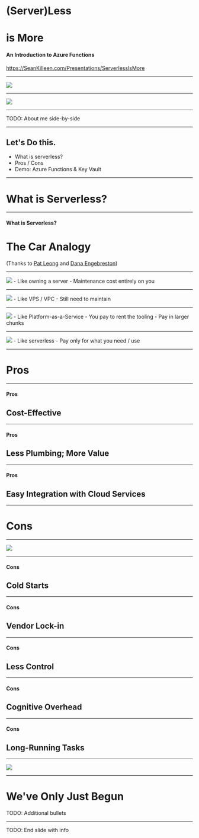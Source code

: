 
<Head>
  <title>(Server)Less is More</title>
  <meta name="twitter:card" content="summary_large_image" />
  <meta name="twitter:site" content="@sjkilleen" />
  <meta name="twitter:title" content="(Server)Less is More" />
  <meta name="twitter:description" content="An introduction to Azure Functions and Key Vault, by Sean Killeen" />
  <meta name="twitter:image" content="https://example.com/card.png" />
</Head>

# (Server)Less
# is More

#### An Introduction to Azure Functions

<https://SeanKilleen.com/Presentations/ServerlessIsMore>

---

<Image src='images/excella2.jpg' size='contain' />

---

<Image src='images/dotNetFoundation.png' size='contain' />

---

TODO: About me side-by-side

---

## Let's Do this.

* What is serverless?
* Pros / Cons 
* Demo: Azure Functions &amp; Key Vault

---

# What is Serverless?

---

#### What is Serverless?

# The Car Analogy

(Thanks to [Pat Leong](https://www.excella.com/insights/in-the-drivers-seat-with-serverless-functions) and [Dana Engebreston](https://twitter.com/bigdana))

---

<Image src='images/ownership-good.jpg' size='contain' />

<Notes>
 - Like owning a server
 - Maintenance cost entirely on you
</Notes>

---

<Image src='images/leasing-good.jpg' size='contain' />

<Notes>
 - Like VPS / VPC
 - Still need to maintain
</Notes>

---

<Image src='images/rental.jpg' size='contain' />

<Notes>
 - Like Platform-as-a-Service
 - You pay to rent the tooling
 - Pay in larger chunks
</Notes>

---

<Image src='images/car-sharing.jpg' size='contain' />

<Notes>
 - Like serverless
 - Pay only for what you need / use
</Notes>

---

# Pros

---

#### Pros

## Cost-Effective

---

#### Pros

## Less Plumbing; More Value

---

#### Pros

## Easy Integration with Cloud Services

---

# Cons

---

<Image src='images/there-is-no-cloud.jpg' size='contain' />

---

#### Cons

## Cold Starts

---

#### Cons

## Vendor Lock-in

---

#### Cons

## Less Control

---

#### Cons

## Cognitive Overhead

---

#### Cons

## Long-Running Tasks

---

<Image src='images/ship-launch-fail.gif'/>

---

# We've Only Just Begun

TODO: Additional bullets

---

TODO: End slide with info
